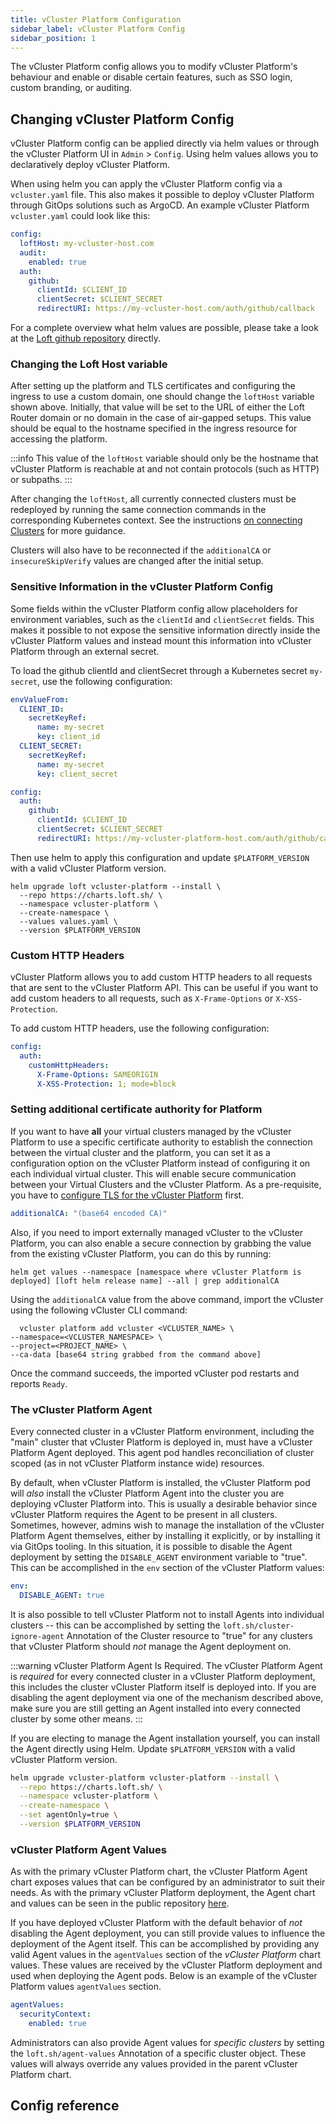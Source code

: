 ```yaml
---
title: vCluster Platform Configuration
sidebar_label: vCluster Platform Config
sidebar_position: 1
---
```



The vCluster Platform config allows you to modify vCluster Platform's behaviour and enable or disable certain features, such as SSO login, custom branding, or auditing.

## Changing vCluster Platform Config

vCluster Platform config can be applied directly via helm values or through the vCluster Platform UI in `Admin` > `Config`. Using helm values allows you to declaratively deploy vCluster Platform.

When using helm you can apply the vCluster Platform config via a `vcluster.yaml` file. This also makes it possible to deploy vCluster Platform through GitOps solutions such as ArgoCD. An example vCluster Platform `vcluster.yaml` could look like this:

```yaml
config:
  loftHost: my-vcluster-host.com
  audit:
    enabled: true
  auth:
    github:
      clientId: $CLIENT_ID
      clientSecret: $CLIENT_SECRET
      redirectURI: https://my-vcluster-host.com/auth/github/callback
```

For a complete overview what helm values are possible, please take a look at the [Loft github repository](https://github.com/loft-sh/loft/tree/master/chart) directly.

### Changing the Loft Host variable

After setting up the platform and TLS certificates and configuring the ingress to use a custom domain, one should change the `loftHost` variable shown above.
Initially, that value will be set to the URL of either the Loft Router domain or no domain in the case of air-gapped setups.
This value should be equal to the hostname specified in the ingress resource for accessing the platform.

:::info
This value of the `loftHost` variable should only be the hostname that vCluster Platform is reachable at and not contain protocols (such as HTTP) or subpaths.
:::

After changing the `loftHost`, all currently connected clusters must be redeployed by running the same connection commands in the corresponding Kubernetes context.
See the instructions [on connecting Clusters](../administer/clusters/connect-cluster.mdx) for more guidance.

Clusters will also have to be reconnected if the `additionalCA` or `insecureSkipVerify` values are changed after the initial setup.

### Sensitive Information in the vCluster Platform Config

Some fields within the vCluster Platform config allow placeholders for environment variables, such as the `clientId` and `clientSecret` fields. This makes it possible to not expose the sensitive information directly inside the vCluster Platform values and instead mount this information into vCluster Platform through an external secret.

To load the github clientId and clientSecret through a Kubernetes secret `my-secret`, use the following configuration:

```yaml
envValueFrom:
  CLIENT_ID:
    secretKeyRef:
      name: my-secret
      key: client_id
  CLIENT_SECRET:
    secretKeyRef:
      name: my-secret
      key: client_secret

config:
  auth:
    github:
      clientId: $CLIENT_ID
      clientSecret: $CLIENT_SECRET
      redirectURI: https://my-vcluster-platform-host.com/auth/github/callback
```

Then use helm to apply this configuration and update `$PLATFORM_VERSION` with a valid vCluster Platform version.

```
helm upgrade loft vcluster-platform --install \
  --repo https://charts.loft.sh/ \
  --namespace vcluster-platform \
  --create-namespace \
  --values values.yaml \
  --version $PLATFORM_VERSION
```

### Custom HTTP Headers

vCluster Platform allows you to add custom HTTP headers to all requests that are sent to the vCluster Platform API. This can be useful if you want to add custom headers to all requests, such as `X-Frame-Options` or `X-XSS-Protection`.

To add custom HTTP headers, use the following configuration:

```yaml
config:
  auth:
    customHttpHeaders:
      X-Frame-Options: SAMEORIGIN
      X-XSS-Protection: 1; mode=block
```

### Setting additional certificate authority for Platform
If you want to have **all** your virtual clusters managed by the vCluster Platform to use a specific certificate authority to establish the connection between the virtual cluster and the platform, you can set it as a configuration option on the vCluster Platform instead of configuring it on each individual virtual cluster.
This will enable secure communication between your Virtual Clusters and the vCluster Platform.
As a pre-requisite, you have to [configure TLS for the vCluster Platform](/platform/configure/domain#configure-tls) first.
```yaml
additionalCA: "(base64 encoded CA)"
```

Also, if you need to import externally managed vCluster to the vCluster Platform, you can also enable a secure connection by grabbing the value from the existing vCluster Platform, you can do this by running:

```shell
helm get values --namespace [namespace where vCluster Platform is deployed] [loft helm release name] --all | grep additionalCA
```

Using the `additionalCA` value from the above command, import the vCluster using the following vCluster CLI command:
```shell
  vcluster platform add vcluster <VCLUSTER_NAME> \
--namespace=<VCLUSTER_NAMESPACE> \
--project=<PROJECT_NAME> \
--ca-data [base64 string grabbed from the command above]
```

Once the command succeeds, the imported vCluster pod restarts and reports `Ready`.


### The vCluster Platform Agent

Every connected cluster in a vCluster Platform environment, including the "main" cluster that vCluster Platform is
deployed in, must have a vCluster Platform Agent deployed. This agent pod handles reconciliation of cluster
scoped (as in not vCluster Platform instance wide) resources.

By default, when vCluster Platform is installed, the vCluster Platform pod will _also_ install the vCluster Platform Agent into the
cluster you are deploying vCluster Platform into. This is usually a desirable behavior since vCluster Platform requires
the Agent to be present in all clusters. Sometimes, however, admins wish to manage the
installation of the vCluster Platform Agent themselves, either by installing it explicitly, or by installing
it via GitOps tooling. In this situation, it is possible to disable the Agent deployment by
setting the `DISABLE_AGENT` environment variable to "true". This can be accomplished in the
`env` section of the vCluster Platform values:

```yaml
env:
  DISABLE_AGENT: true
```

It is also possible to tell vCluster Platform not to install Agents into individual clusters -- this can be
accomplished by setting the `loft.sh/cluster-ignore-agent` Annotation of the Cluster resource to
"true" for any clusters that vCluster Platform should _not_ manage the Agent deployment on.

:::warning vCluster Platform Agent Is Required.
The vCluster Platform Agent is _required_ for every connected cluster in a vCluster Platform deployment, this includes the
cluster vCluster Platform itself is deployed into. If you are disabling the agent deployment via one of the
mechanism described above, make sure you are still getting an Agent installed into every
connected cluster by some other means.
:::

If you are electing to manage the Agent installation yourself, you can install the Agent
directly using Helm. Update `$PLATFORM_VERSION` with a valid vCluster Platform version.

```bash
helm upgrade vcluster-platform vcluster-platform --install \
  --repo https://charts.loft.sh/ \
  --namespace vcluster-platform \
  --create-namespace \
  --set agentOnly=true \
  --version $PLATFORM_VERSION
```

### vCluster Platform Agent Values

As with the primary vCluster Platform chart, the vCluster Platform Agent chart exposes values that can be configured by an
administrator to suit their needs. As with the primary vCluster Platform deployment, the Agent chart and
values can be seen in the public repository
[here](https://github.com/loft-sh/loft/tree/master/chart).

If you have deployed vCluster Platform with the default behavior of _not_ disabling the Agent deployment, you
can still provide values to influence the deployment of the Agent itself. This can be
accomplished by providing any valid Agent values in the `agentValues` section of the _vCluster Platform_
chart values. These values are received by the vCluster Platform deployment and used when deploying the Agent
pods. Below is an example of the vCluster Platform values `agentValues` section.

```yaml
agentValues:
  securityContext:
    enabled: true
```

Administrators can also provide Agent values for _specific clusters_ by setting the `loft.sh/agent-values` Annotation of a specific cluster object. These values will always override any
values provided in the parent vCluster Platform chart.

## Config reference

<VClusterProConfig />
